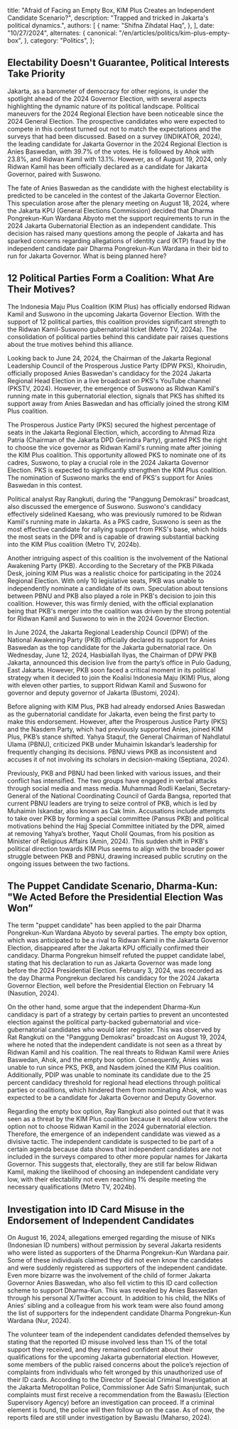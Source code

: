 
  title:
    "Afraid of Facing an Empty Box, KIM Plus Creates an Independent Candidate Scenario?",
  description: "Trapped and tricked in Jakarta's political dynamics.",
  authors: [
    {
      name: "Shifna Zihdatal Haq",
    },
  ],
  date: "10/27/2024",
  alternates: {
    canonical: "/en/articles/politics/kim-plus-empty-box",
  },
  category: "Politics",
};

## Electability Doesn't Guarantee, Political Interests Take Priority

Jakarta, as a barometer of democracy for other regions, is under the spotlight ahead of the 2024 Governor Election,
with several aspects highlighting the dynamic nature of its political landscape. Political maneuvers for the 2024
Regional Election have been noticeable since the 2024 General Election. The prospective candidates who were
expected to compete in this contest turned out not to match the expectations and the surveys that had been discussed.
Based on a survey (INDIKATOR, 2024), the leading candidate for Jakarta Governor in the 2024 Regional Election
is Anies Baswedan, with 39.7% of the votes. He is followed by Ahok with 23.8%, and Ridwan Kamil with 13.1%.
However, as of August 19, 2024, only Ridwan Kamil has been officially declared as a candidate for Jakarta Governor, paired with Suswono.

<ElectabilityChart
  title="Electability of Candidates for Governor in Jakarta Election Simulation"
  description="Survey for Jakarta governor candidates."
  footnote="Anies Baswedan has a survey result more than 3 times higher than Ridwan Kamil."
/>

The fate of Anies Baswedan as the candidate with the highest electability is predicted to be canceled in the
contest of the Jakarta Governor Election. This speculation arose after the plenary meeting on August 18, 2024,
where the Jakarta KPU (General Elections Commission) decided that Dharma Pongrekun-Kun Wardana Abyoto met
the support requirements to run in the 2024 Jakarta Gubernatorial Election as an independent candidate.
This decision has raised many questions among the people of Jakarta and has sparked concerns regarding
allegations of identity card (KTP) fraud by the independent candidate pair Dharma Pongrekun-Kun Wardana
in their bid to run for Jakarta Governor. What is being planned here?

## 12 Political Parties Form a Coalition: What Are Their Motives?

The Indonesia Maju Plus Coalition (KIM Plus) has officially endorsed Ridwan Kamil and Suswono in the
upcoming Jakarta Governor Election. With the support of 12 political parties, this coalition provides
significant strength to the Ridwan Kamil-Suswono gubernatorial ticket (Metro TV, 2024a). The consolidation
of political parties behind this candidate pair raises questions about the true motives behind this alliance.

Looking back to June 24, 2024, the Chairman of the Jakarta Regional Leadership Council of the Prosperous
Justice Party (DPW PKS), Khoirudin, officially proposed Anies Baswedan's candidacy for the 2024 Jakarta
Regional Head Election in a live broadcast on PKS's YouTube channel (PKSTV, 2024). However, the emergence
of Suswono as Ridwan Kamil's running mate in this gubernatorial election, signals that PKS has shifted
its support away from Anies Baswedan and has officially joined the strong KIM Plus coalition.

The Prosperous Justice Party (PKS) secured the highest percentage of seats in the Jakarta Regional
Election, which, according to Ahmad Riza Patria (Chairman of the Jakarta DPD Gerindra Party), granted
PKS the right to choose the vice governor as Ridwan Kamil's running mate after joining the KIM Plus coalition.
This opportunity allowed PKS to nominate one of its cadres, Suswono, to play a crucial role in the 2024
Jakarta Governor Election. PKS is expected to significantly strengthen the KIM Plus coalition. The nomination
of Suswono marks the end of PKS's support for Anies Baswedan in this contest.

Political analyst Ray Rangkuti, during the "Panggung Demokrasi" broadcast, also discussed the emergence
of Suswono. Suswono's candidacy effectively sidelined Kaesang, who was previously rumored to be Ridwan Kamil's
running mate in Jakarta. As a PKS cadre, Suswono is seen as the most effective candidate for rallying
support from PKS's base, which holds the most seats in the DPR and is capable of drawing substantial
backing into the KIM Plus coalition (Metro TV, 2024b).

Another intriguing aspect of this coalition is the involvement of the National Awakening Party (PKB).
According to the Secretary of the PKB Pilkada Desk, joining KIM Plus was a realistic choice for
participating in the 2024 Regional Election. With only 10 legislative seats, PKB was unable to independently
nominate a candidate of its own. Speculation about tensions between PBNU and PKB also played a role
in PKB's decision to join this coalition. However, this was firmly denied, with the official explanation
being that PKB's merger into the coalition was driven by the strong potential for Ridwan Kamil and
Suswono to win in the 2024 Governor Election.

In June 2024, the Jakarta Regional Leadership Council (DPW) of the National Awakening Party (PKB)
officially declared its support for Anies Baswedan as the top candidate for the Jakarta gubernatorial race.
On Wednesday, June 12, 2024, Hasbiallah Ilyas, the Chairman of DPW PKB Jakarta, announced this decision
live from the party’s office in Pulo Gadung, East Jakarta. However, PKB soon faced a critical moment
in its political strategy when it decided to join the Koalisi Indonesia Maju (KIM) Plus, along with
eleven other parties, to support Ridwan Kamil and Suswono for governor and deputy governor of Jakarta (Bustomi, 2024).

Before aligning with KIM Plus, PKB had already endorsed Anies Baswedan as the gubernatorial candidate
for Jakarta, even being the first party to make this endorsement. However, after the Prosperous Justice
Party (PKS) and the Nasdem Party, which had previously supported Anies, joined KIM Plus, PKB’s stance shifted.
Yahya Staquf, the General Chairman of Nahdlatul Ulama (PBNU), criticized PKB under Muhaimin Iskandar’s
leadership for frequently changing its decisions. PBNU views PKB as inconsistent and accuses it of not
involving its scholars in decision-making (Septiana, 2024).

Previously, PKB and PBNU had been linked with various issues, and their conflict has intensified.
The two groups have engaged in verbal attacks through social media and mass media. Muhammad Rodli Kaelani,
Secretary-General of the National Coordinating Council of Garda Bangsa, reported that current PBNU
leaders are trying to seize control of PKB, which is led by Muhaimin Iskandar, also known as Cak Imin.
Accusations include attempts to take over PKB by forming a special committee (Pansus PKB) and political
motivations behind the Hajj Special Committee initiated by the DPR, aimed at removing Yahya’s brother,
Yaqut Cholil Qoumas, from his position as Minister of Religious Affairs (Amin, 2024). This sudden shift
in PKB's political direction towards KIM Plus seems to align with the broader power struggle between
PKB and PBNU, drawing increased public scrutiny on the ongoing issues between the two factions.

## The Puppet Candidate Scenario, Dharma-Kun: "We Acted Before the Presidential Election Was Won”

The term "puppet candidate" has been applied to the pair Dharma Pongrekun-Kun Wardana Abyoto
by several parties. The empty box option, which was anticipated to be a rival to Ridwan Kamil
in the Jakarta Governor Election, disappeared after the Jakarta KPU officially confirmed their candidacy.
Dharma Pongrekun himself refuted the puppet candidate label, stating that his declaration to run
as Jakarta Governor was made long before the 2024 Presidential Election. February 3, 2024,
was recorded as the day Dharma Pongrekun declared his candidacy for the 2024 Jakarta Governor Election,
well before the Presidential Election on February 14 (Nasution, 2024).

On the other hand, some argue that the independent Dharma-Kun candidacy is part of a strategy by
certain parties to prevent an uncontested election against the political party-backed gubernatorial
and vice-gubernatorial candidates who would later register. This was observed by Rat Rangkuti on
the "Panggung Demokrasi" broadcast on August 19, 2024, where he noted that the independent candidate
is not seen as a threat by Ridwan Kamil and his coalition. The real threats to Ridwan Kamil were
Anies Baswedan, Ahok, and the empty box option. Consequently, Anies was unable to run since PKS, PKB,
and Nasdem joined the KIM Plus coalition. Additionally, PDIP was unable to nominate its candidate
due to the 25 percent candidacy threshold for regional head elections through political parties
or coalitions, which hindered them from nominating Ahok, who was expected to be a candidate for
Jakarta Governor and Deputy Governor.

Regarding the empty box option, Ray Rangkuti also pointed out that it was seen as a threat by the
KIM Plus coalition because it would allow voters the option not to choose Ridwan Kamil in the 2024
gubernatorial election. Therefore, the emergence of an independent candidate was viewed as a
divisive tactic. The independent candidate is suspected to be part of a certain agenda because
data shows that independent candidates are not included in the surveys compared to other more
popular names for Jakarta Governor. This suggests that, electorally, they are still far below
Ridwan Kamil, making the likelihood of choosing an independent candidate very low, with their
electability not even reaching 1% despite meeting the necessary qualifications (Metro TV, 2024b).

## Investigation into ID Card Misuse in the Endorsement of Independent Candidates

On August 16, 2024, allegations emerged regarding the misuse of NIKs (Indonesian ID numbers) without
permission by several Jakarta residents who were listed as supporters of the Dharma Pongrekun-Kun
Wardana pair. Some of these individuals claimed they did not even know the candidates and were
suddenly registered as supporters of the independent candidate. Even more bizarre was the
involvement of the child of former Jakarta Governor Anies Baswedan, who also fell victim to
this ID card collection scheme to support Dharma-Kun. This was revealed by Anies Baswedan through
his personal X/Twitter account. In addition to his child, the NIKs of Anies’ sibling and a colleague
from his work team were also found among the list of supporters for the independent candidate
Dharma Pongrekun-Kun Wardana (Nur, 2024).

The volunteer team of the independent candidates defended themselves by stating that the reported
ID misuse involved less than 1% of the total support they received, and they remained confident about
their qualifications for the upcoming Jakarta gubernatorial election. However, some members of the
public raised concerns about the police’s rejection of complaints from individuals who felt wronged
by this unauthorized use of their ID cards. According to the Director of Special Criminal Investigation
at the Jakarta Metropolitan Police, Commissioner Ade Safri Simanjuntak, such complaints must
first receive a recommendation from the Bawaslu (Election Supervisory Agency) before an investigation
can proceed. If a criminal element is found, the police will then follow up on the case. As of now,
the reports filed are still under investigation by Bawaslu (Maharso, 2024).
